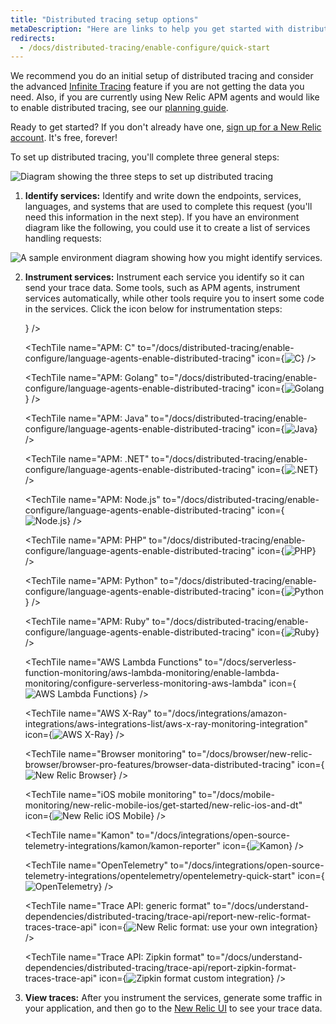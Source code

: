 ```yaml
---
title: "Distributed tracing setup options"
metaDescription: "Here are links to help you get started with distributed tracing"
redirects:
  - /docs/distributed-tracing/enable-configure/quick-start
---
```




















We recommend you do an initial setup of distributed tracing and consider the advanced [Infinite Tracing](/docs/distributed-tracing/infinite-tracing/introduction-infinite-tracing) feature if you are not getting the data you need. Also, if you are currently using New Relic APM agents and would like to enable distributed tracing, see our [planning guide](/docs/distributed-tracing/concepts/distributed-tracing-planning-guide).

Ready to get started? If you don't already have one, [sign up for a New Relic account](https://newrelic.com/signup). It's free, forever!

To set up distributed tracing, you'll complete three general steps:

<img
  title="Diagram showing the three steps to set up distributed tracing."
  alt="Diagram showing the three steps to set up distributed tracing"
  src={arrowStepDiagramTrans}
/>

1. **Identify services:** Identify and write down the endpoints, services, languages, and systems that are used to complete this request (you'll need this information in the next step). If you have an environment diagram like the following, you could use it to create a list of services handling requests:

<img
  title="A sample environment diagram showing how you might identify services."
  alt="A sample environment diagram showing how you might identify services."
  src={identifyServices}
/>

2. **Instrument services:** Instrument each service you identify so it can send your trace data. Some tools, such as APM agents, instrument services automatically, while other tools require you to insert some code in the services. Click the icon below for instrumentation steps:

   <TechTileGrid>
     <TechTile
       name="Android mobile monitoring"
       to="/docs/mobile-monitoring/new-relic-mobile-android/get-started/new-relic-mobile-and-dt/"
       icon={<img src={mobilelogo} alt="New Relic Android Mobile"/>}
     />

     <TechTile
       name="APM: C"
       to="/docs/distributed-tracing/enable-configure/language-agents-enable-distributed-tracing"
       icon={<img src={clogo} alt="C"/>}
     />

     <TechTile
       name="APM: Golang"
       to="/docs/distributed-tracing/enable-configure/language-agents-enable-distributed-tracing"
       icon={<img src={gologo} alt="Golang"/>}
     />

     <TechTile
       name="APM: Java"
       to="/docs/distributed-tracing/enable-configure/language-agents-enable-distributed-tracing"
       icon={<img src={javalogo} alt="Java"/>}
     />

     <TechTile
       name="APM: .NET"
       to="/docs/distributed-tracing/enable-configure/language-agents-enable-distributed-tracing"
       icon={<img src={dotnetlogo} alt=".NET"/>}
     />

     <TechTile
       name="APM: Node.js"
       to="/docs/distributed-tracing/enable-configure/language-agents-enable-distributed-tracing"
       icon={<img src={nodejslogo} alt="Node.js"/>}
     />

     <TechTile
       name="APM: PHP"
       to="/docs/distributed-tracing/enable-configure/language-agents-enable-distributed-tracing"
       icon={<img src={phplogo} alt="PHP"/>}
     />

     <TechTile
       name="APM: Python"
       to="/docs/distributed-tracing/enable-configure/language-agents-enable-distributed-tracing"
       icon={<img src={pythonlogo} alt="Python"/>}
     />

     <TechTile
       name="APM: Ruby"
       to="/docs/distributed-tracing/enable-configure/language-agents-enable-distributed-tracing"
       icon={<img src={rubylogo} alt="Ruby"/>}
     />

     <TechTile
       name="AWS Lambda Functions"
       to="/docs/serverless-function-monitoring/aws-lambda-monitoring/enable-lambda-monitoring/configure-serverless-monitoring-aws-lambda"
       icon={<img src={awslambdalogo} alt="AWS Lambda Functions"/>}
     />

     <TechTile
       name="AWS X-Ray"
       to="/docs/integrations/amazon-integrations/aws-integrations-list/aws-x-ray-monitoring-integration"
       icon={<img src={awsxraylogo} alt="AWS X-Ray"/>}
     />

     <TechTile
       name="Browser monitoring"
       to="/docs/browser/new-relic-browser/browser-pro-features/browser-data-distributed-tracing"
       icon={<img src={browserlogo} alt="New Relic Browser"/>}
     />

     <TechTile
       name="iOS mobile monitoring"
       to="/docs/mobile-monitoring/new-relic-mobile-ios/get-started/new-relic-ios-and-dt"
       icon={<img src={mobilelogo} alt="New Relic iOS Mobile"/>}
     />

     <TechTile
       name="Kamon"
       to="/docs/integrations/open-source-telemetry-integrations/kamon/kamon-reporter"
       icon={<img src={kamonlogo} alt="Kamon"/>}
     />

     <TechTile
       name="OpenTelemetry"
       to="/docs/integrations/open-source-telemetry-integrations/opentelemetry/opentelemetry-quick-start"
       icon={<img src={opentelemetrylogo} alt="OpenTelemetry"/>}
     />

     <TechTile
       name="Trace API: generic format"
       to="/docs/understand-dependencies/distributed-tracing/trace-api/report-new-relic-format-traces-trace-api"
       icon={<img src={newreliclogo} alt="New Relic format: use your own integration"/>}
     />

     <TechTile
       name="Trace API: Zipkin format"
       to="/docs/understand-dependencies/distributed-tracing/trace-api/report-zipkin-format-traces-trace-api"
       icon={<img src={zipkinlogo} alt="Zipkin format custom integration"/>}
     />
   </TechTileGrid>

3. **View traces:** After you instrument the services, generate some traffic in your application, and then go to the [New Relic UI](https://one.newrelic.com/launcher/distributed-tracing.launcher) to see your trace data.
